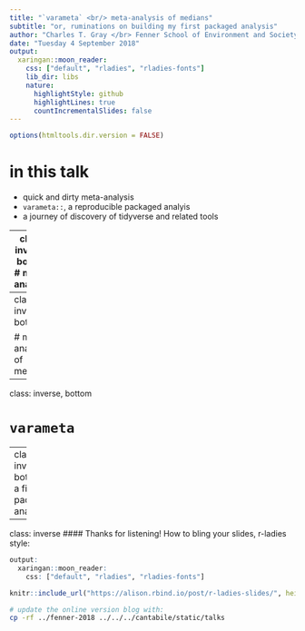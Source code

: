 ```yaml
---
title: "`varameta` <br/> meta-analysis of medians"
subtitle: "or, ruminations on building my first packaged analysis"
author: "Charles T. Gray </br> Fenner School of Environment and Society"
date: "Tuesday 4 September 2018"
output:
  xaringan::moon_reader:
    css: ["default", "rladies", "rladies-fonts"]
    lib_dir: libs
    nature:
      highlightStyle: github
      highlightLines: true
      countIncrementalSlides: false
---
```


```r
options(htmltools.dir.version = FALSE)
```

# in this talk

- quick and dirty meta-analysis
- `varameta::`, a reproducible packaged analyis
- a journey of discovery of tidyverse and related tools

---
class: inverse, bottom
# meta-analysis

---
class: inverse, bottom

# meta-analysis of medians

---
class: inverse, bottom

# `varameta`

---
class: inverse, bottom
# a first packaged analysis

---
class: inverse
#### Thanks for listening! How to bling your slides, r-ladies style: 

```r
output:
  xaringan::moon_reader:
    css: ["default", "rladies", "rladies-fonts"]
```

```r
knitr::include_url("https://alison.rbind.io/post/r-ladies-slides/", height = 375)
```


```bash
# update the online version blog with:
cp -rf ../fenner-2018 ../../../cantabile/static/talks

```


